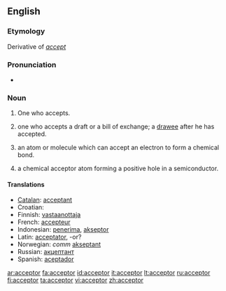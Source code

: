 ==English==

===Etymology===
Derivative of ''[[accept]]''

===Pronunciation===
*{{IPA|/əkˈsɛptə/}}

===Noun===
{{en-noun}}

# One who accepts.
# {{context|In law and commerce}} one who accepts a draft or a bill of exchange; a [[drawee]] after he has accepted.
# {{chemistry}} an atom or molecule which can accept an electron to form a chemical bond.
# {{physics}} a chemical acceptor atom forming a positive hole in a semiconductor.

====Translations====
* [[Catalan]]: [[acceptant]] {{m|f}}
* Croatian: {{t-|hr|akceptor|m}}
* Finnish: [[vastaanottaja]]
* French: [[accepteur]] {{m}}
* Indonesian: [[terima|penerima]], [[akseptor]]
* Latin: [[acceptator]], -or?
* Norwegian: ''comm'' [[akseptant]] {{c}}
* Russian: [[акцептант]] {{m}}
* Spanish: [[aceptador]] {{m}}

[[ar:acceptor]]
[[fa:acceptor]]
[[id:acceptor]]
[[it:acceptor]]
[[lt:acceptor]]
[[ru:acceptor]]
[[fi:acceptor]]
[[ta:acceptor]]
[[vi:acceptor]]
[[zh:acceptor]]